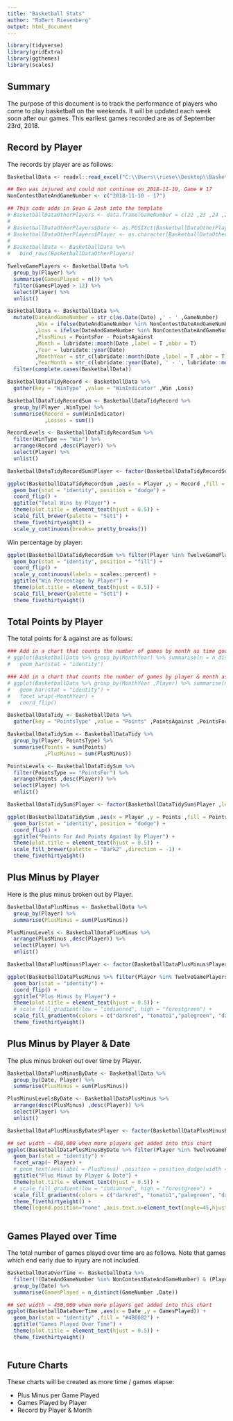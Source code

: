 ```yaml
---
title: "Basketball Stats"
author: "RoBert Riesenberg"
output: html_document
---
```


```r
library(tidyverse)
library(gridExtra)
library(ggthemes)
library(scales)
```

## Summary

The purpose of this document is to track the performance of players who come to play basketball on the weekends. It will be updated each week soon after our games. This earliest games recorded are as of September 23rd, 2018. 

## Record by Player

The records by player are as follows:

```r

BasketballData <- readxl::read_excel("C:\\Users\\riese\\Desktop\\Basketball\\Basketball Stats.xlsx")

## Ben was injured and could not continue on 2018-11-10, Game # 17
NonContestDateAndGameNumber <- c("2018-11-10 - 17")

## This code adds in Sean & Josh into the template
# BasketballDataOtherPlayers <- data.frame(GameNumber = c(22 ,23 ,24 ,22 ,23 ,24) ,Date = c("2018-11-25" ,"2018-11-25" ,"2018-11-25" ,"2018-11-25" ,"2018-11-25" ,"2018-11-25") ,Player = c("Sean" ,"Sean" ,"Sean" ,"Josh" ,"Josh" ,"Josh") ,PointsFor = c(11 ,15, 16 ,15 ,13 ,14) ,PointsAgainst = c(15 ,13 ,14 ,11 ,15 ,16))
# 
# BasketballDataOtherPlayers$Date <- as.POSIXct(BasketballDataOtherPlayers$Date)
# BasketballDataOtherPlayers$Player <- as.character(BasketballDataOtherPlayers$Player)
# 
# BasketballData <- BasketballData %>%
#   bind_rows(BasketballDataOtherPlayers)

TwelveGamePlayers <- BasketballData %>%
  group_by(Player) %>%
  summarise(GamesPlayed = n()) %>%
  filter(GamesPlayed > 12) %>%
  select(Player) %>%
  unlist()

BasketballData <- BasketballData %>%
  mutate(DateAndGameNumber = str_c(as.Date(Date) ,' - ' ,GameNumber)
         ,Win = ifelse(DateAndGameNumber %in% NonContestDateAndGameNumber ,0 ,as.integer(PointsFor > PointsAgainst))
         ,Loss = ifelse(DateAndGameNumber %in% NonContestDateAndGameNumber ,0 ,as.integer(PointsFor < PointsAgainst))
         ,PlusMinus = PointsFor - PointsAgainst
         ,Month = lubridate::month(Date ,label = T ,abbr = T)
         ,Year = lubridate::year(Date)
         ,MonthYear = str_c(lubridate::month(Date ,label = T ,abbr = T), ' - ', lubridate::year(Date))
         ,YearMonth = str_c(lubridate::year(Date), ' - ', lubridate::month(Date ,label = T ,abbr = F))) %>%
  filter(complete.cases(BasketballData))

BasketballDataTidyRecord <- BasketballData %>%
  gather(key = "WinType" ,value = "WinIndicator" ,Win ,Loss) 

BasketballDataTidyRecordSum <- BasketballDataTidyRecord %>%
  group_by(Player ,WinType) %>%
  summarise(Record = sum(WinIndicator)
            ,Losses = sum())

RecordLevels <- BasketballDataTidyRecordSum %>%
  filter(WinType == "Win") %>%
  arrange(Record ,desc(Player)) %>%
  select(Player) %>%
  unlist()

BasketballDataTidyRecordSum$Player <- factor(BasketballDataTidyRecordSum$Player ,levels = RecordLevels)

ggplot(BasketballDataTidyRecordSum ,aes(x = Player ,y = Record ,fill = WinType)) +
  geom_bar(stat = "identity", position = "dodge") +
  coord_flip() +
  ggtitle("Total Wins by Player") +
  theme(plot.title = element_text(hjust = 0.5)) +
  scale_fill_brewer(palette = "Set1") +
  theme_fivethirtyeight() +
  scale_y_continuous(breaks= pretty_breaks())


```

Win percentage by player:

```r

ggplot(BasketballDataTidyRecordSum %>% filter(Player %in% TwelveGamePlayers) ,aes(x = Player ,y = Record ,fill = WinType)) +
  geom_bar(stat = "identity", position = "fill") +
  coord_flip() +
  scale_y_continuous(labels = scales::percent) +
  ggtitle("Win Percentage by Player") +
  theme(plot.title = element_text(hjust = 0.5)) +
  scale_fill_brewer(palette = "Set1") +
  theme_fivethirtyeight()

```


## Total Points by Player

The total points for & against are as follows:

```r
### Add in a chart that counts the number of games by month as time goes on ###
# ggplot(BasketballData %>% group_by(MonthYear) %>% summarise(n = n_distinct(GameNumber)), aes(x = MonthYear ,y = n ,group = 1)) +
#   geom_bar(stat = "identity")

### Add in a chart that counts the number of games by player & month as time goes on ###
# ggplot(BasketballData %>% group_by(MonthYear ,Player) %>% summarise(n = n_distinct(GameNumber)), aes(x = Player ,y = n)) +
#   geom_bar(stat = "identity") +
#   facet_wrap(~MonthYear) +
#   coord_flip()

BasketballDataTidy <- BasketballData %>%
  gather(key = "PointsType" ,value = "Points" ,PointsAgainst ,PointsFor)

BasketballDataTidySum <- BasketballDataTidy %>%
  group_by(Player, PointsType) %>%
  summarise(Points = sum(Points)
            ,PlusMinus = sum(PlusMinus))

PointsLevels <- BasketballDataTidySum %>%
  filter(PointsType == "PointsFor") %>%
  arrange(Points ,desc(Player)) %>%
  select(Player) %>%
  unlist()

BasketballDataTidySum$Player <- factor(BasketballDataTidySum$Player ,levels = PointsLevels)

ggplot(BasketballDataTidySum ,aes(x = Player ,y = Points ,fill = PointsType)) +
  geom_bar(stat = "identity", position = "dodge") +
  coord_flip() +
  ggtitle("Points For And Points Against by Player") +
  theme(plot.title = element_text(hjust = 0.5)) +
  scale_fill_brewer(palette = "Dark2" ,direction = -1) +
  theme_fivethirtyeight()

```

## Plus Minus by Player

Here is the plus minus broken out by Player.

```r

BasketballDataPlusMinus <- BasketballData %>%
  group_by(Player) %>%
  summarise(PlusMinus = sum(PlusMinus))

PlusMinusLevels <- BasketballDataPlusMinus %>%
  arrange(PlusMinus ,desc(Player)) %>%
  select(Player) %>%
  unlist()

BasketballDataPlusMinus$Player <- factor(BasketballDataPlusMinus$Player ,levels = PlusMinusLevels)

ggplot(BasketballDataPlusMinus %>% filter(Player %in% TwelveGamePlayers) ,aes(x = Player ,y = PlusMinus ,fill = PlusMinus)) +
  geom_bar(stat = "identity") +
  coord_flip() +
  ggtitle("Plus Minus by Player") +
  theme(plot.title = element_text(hjust = 0.5)) +
  # scale_fill_gradient(low = "indianred", high = "forestgreen") +
  scale_fill_gradientn(colors = c("darkred", "tomato1","palegreen", "darkgreen")) +
  theme_fivethirtyeight()

```

## Plus Minus by Player & Date

The plus minus broken out over time by Player.

```r
 
BasketballDataPlusMinusByDate <- BasketballData %>%
  group_by(Date, Player) %>%
  summarise(PlusMinus = sum(PlusMinus))

PlusMinusLevelsByDate <- BasketballDataPlusMinus %>%
  arrange(desc(PlusMinus) ,desc(Player)) %>%
  select(Player) %>%
  unlist()

BasketballDataPlusMinusByDate$Player <- factor(BasketballDataPlusMinusByDate$Player ,levels = PlusMinusLevelsByDate)

## set width ~ 450,000 when more players get added into this chart
ggplot(BasketballDataPlusMinusByDate %>% filter(Player %in% TwelveGamePlayers) ,aes(x = Date ,y = PlusMinus ,fill = PlusMinus)) +
  geom_bar(stat = "identity") +
  facet_wrap(~ Player) +
  # geom_text(aes(label = PlusMinus) ,position = position_dodge(width = 1) ,size = 2 ,vjust = "inward") +
  ggtitle("Plus Minus by Player & Date") +
  theme(plot.title = element_text(hjust = 0.5)) +
  # scale_fill_gradient(low = "indianred", high = "forestgreen") +
  scale_fill_gradientn(colors = c("darkred", "tomato1","palegreen", "darkgreen")) +
  theme_fivethirtyeight() +
  theme(legend.position="none" ,axis.text.x=element_text(angle=45,hjust=1))
  

```

## Games Played over Time

The total number of games played over time are as follows. Note that games which end early due to injury are not included.

```r

BasketballDataOverTime <- BasketballData %>%
  filter(!(DateAndGameNumber %in% NonContestDateAndGameNumber) & (Player %in% TwelveGamePlayers)) %>%
  group_by(Date) %>%
  summarise(GamesPlayed = n_distinct(GameNumber ,Date))

## set width ~ 450,000 when more players get added into this chart
ggplot(BasketballDataOverTime ,aes(x = Date ,y = GamesPlayed)) +
  geom_bar(stat = "identity" ,fill = "#4B0082") +
  ggtitle("Games Played Over Time") +
  theme(plot.title = element_text(hjust = 0.5)) +
  theme_fivethirtyeight()
  
```


## Future Charts 

These charts will be created as more time / games elapse: 

* Plus Minus per Game Played
* Games Played by Player
* Record by Player & Month
